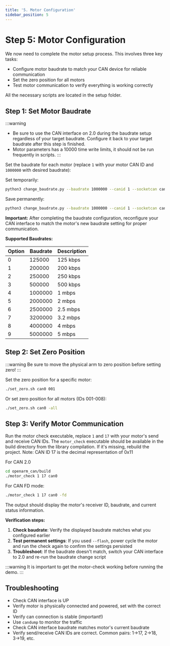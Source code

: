 ```yaml
---
title: '5. Motor Configuration'
sidebar_position: 5
---
```


# Step 5: Motor Configuration

We now need to complete the motor setup process. This involves three key tasks:

- Configure motor baudrate to match your CAN device for reliable communication
- Set the zero position for all motors
- Test motor communication to verify everything is working correctly

All the necessary scripts are located in the setup folder.

## Step 1: Set Motor Baudrate

:::warning
- Be sure to use the CAN interface on 2.0 during the baudrate setup regardless of your target baudrate. Configure it back to your target baudrate after this step is finished.
- Motor parameters has a 10000 time write limits, it should not be run frequently in scripts.
:::

Set the baudrate for each motor (replace `1` with your motor CAN ID and `1000000` with desired baudrate):

Set temporarily:
```bash
python3 change_baudrate.py --baudrate 1000000 --canid 1 --socketcan can0
```

Save permanently:

```bash
python3 change_baudrate.py --baudrate 1000000 --canid 1 --socketcan can0 --flash
```
**Important:** After completing the baudrate configuration, reconfigure your CAN interface to match the motor's new baudrate setting for proper communication.

**Supported Baudrates:**

| Option | Baudrate | Description |
|--------|----------|-------------|
| 0      | 125000   | 125 kbps    |
| 1      | 200000   | 200 kbps    |
| 2      | 250000   | 250 kbps    |
| 3      | 500000   | 500 kbps    |
| 4      | 1000000  | 1 mbps      |
| 5      | 2000000  | 2 mbps      |
| 6      | 2500000  | 2.5 mbps    |
| 7      | 3200000  | 3.2 mbps    |
| 8      | 4000000  | 4 mbps      |
| 9      | 5000000  | 5 mbps      |


## Step 2: Set Zero Position

:::warning
Be sure to move the physical arm to zero position before setting zero!
:::

Set the zero position for a specific motor:
```bash
./set_zero.sh can0 001
```

Or set zero position for all motors (IDs 001-008):
```bash
./set_zero.sh can0 -all
```

## Step 3: Verify Motor Communication


Run the motor check executable, replace `1` and `17` with your motor's send and receive CAN IDs.
The `motor_check` executable should be available in the build directory from the library compilation.
If it's missing, rebuild the project. Note: CAN ID 17 is the decimal representation of 0x11

For CAN 2.0
```bash
cd openarm_can/build
./motor_check 1 17 can0
```

For CAN FD mode:
```bash
./motor_check 1 17 can0 -fd
```

The output should display the motor's receiver ID, baudrate, and current status information.

**Verification steps:**
1. **Check baudrate**: Verify the displayed baudrate matches what you configured earlier
2. **Test permanent settings**: If you used `--flash`, power cycle the motor and run the check again to confirm the settings persisted
3. **Troubleshoot**: If the baudrate doesn't match, switch your CAN interface to 2.0 and re-run the baudrate change script

:::warning
It is important to get the motor-check working before running the demo.
:::

## Troubleshooting
- Check CAN interface is UP
- Verify motor is physically connected and powered, set with the correct ID
- Verify can connection is stable (important!)
- Use `candump` to monitor the traffic
- Check CAN interface baudrate matches motor's current baudrate
- Verify send/receive CAN IDs are correct. Common pairs: 1→17, 2→18, 3→19, etc.
